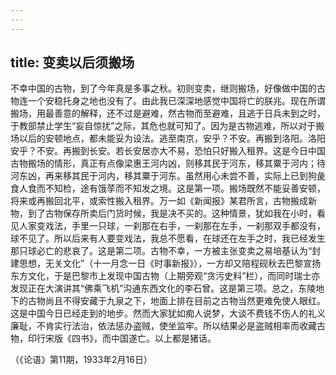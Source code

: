 ```yaml
---
---
---
```

title: 变卖以后须搬场
---




不幸中国的古物，到了今年真是多事之秋。初则变卖，继则搬场，好像做中国的古物连一个安稳托身之地也没有了。由此我已深深地感觉中国将亡的朕兆。现在所谓搬场，用最善意的解释，还不过是避难，然古物而至避难，且逃于日兵未到之时，于教部禁止学生“妄自惊扰”之际，其危也就可知了。因为是古物逃难，所以对于搬场以后的安顿地点，都未能妥为设法。逃至南京，安乎？不安。再搬到洛阳。洛阳安乎？不安。再搬到长安。若长安居亦大不易，恐怕只好搬入租界。这是今日中国古物搬场的情形，真正有点像梁惠王河内凶，则移其民于河东，移其粟于河内；待河东凶，再来移其民于河内，移其粟于河东。虽然用心未尝不善，实际上已到狗彘食人食而不知检，途有饿莩而不知发之境。这是第一项。搬场既然不能妥善安顿，将来或再搬回北平，或索性搬入租界。万一如《新闻报》某君所言，古物搬成新物，到了古物保存所卖后门货时候，我是决不买的。这种情景，犹如我在小时，看见人家变戏法，手里一只球，一刹那在右手，一刹那在左手，一刹那双手都没有，球不见了。所以后来有人要变戏法，我总不愿看，在球还在左手之时，我已经发生那只球必亡的悲哀了。这是第二项。古物不幸，一方被主张变卖之易培基认为“封建思想，无关文化”（十一月念一日《时事新报》），一方却又陪程砚秋去巴黎宣扬东方文化，于是巴黎市上发现中国古物（上期旁观“贪污史料”栏），而同时瑞士亦发现正在大演讲其“佛乘飞机”沟通东西文化的李石曾。这是第三项。总之，东陵地下的古物尚且不得安藏于九泉之下，地面上排在目前之古物当然更难免使人眼红。这是中国今日已经走到的地步。然而大家犹如痴人说梦，大谈不费钱不伤人的礼义廉耻，不肯实行法治，依法惩办盗贼，使坐监牢。所以结果必是盗贼相率而收藏古物，印行宋版《四书》，而中国遂亡。以上都是猪话。

（《论语》第11期，1933年2月16日）